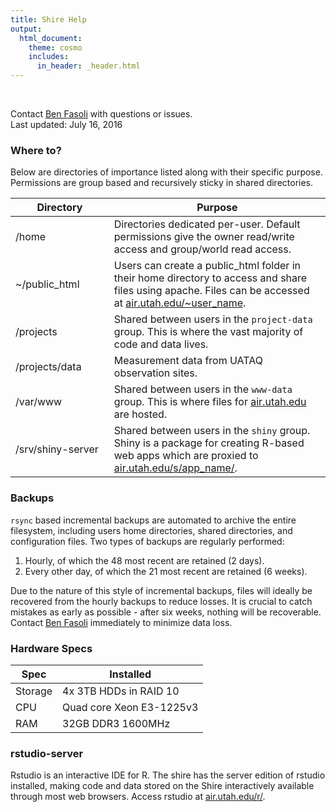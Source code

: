 ```yaml
---
title: Shire Help
output:
  html_document:
    theme: cosmo
    includes:
      in_header: _header.html
---
```

<!-- Ben Fasoli -->
<br>

Contact [Ben Fasoli](mailto:benfasoli@gmail.com) with questions or issues.  
Last updated: July 16, 2016


### Where to?
Below are directories of importance listed along with their specific purpose. Permissions are group based and recursively sticky in shared directories.

Directory        | Purpose
---------------- | -----------------------------------
/home            | Directories dedicated per-user. Default permissions give the owner read/write access and group/world read access.
~/public_html    | Users can create a public_html folder in their home directory to access and share files using apache. Files can be accessed at [air.utah.edu/~user_name](http://air.utah.edu/~benfasoli/).
/projects        | Shared between users in the `project-data` group. This is where the vast majority of code and data lives.
/projects/data   | Measurement data from UATAQ observation sites.
/var/www         | Shared between users in the `www-data` group. This is where files for [air.utah.edu](http://air.utah.edu) are hosted.
/srv/shiny-server| Shared between users in the `shiny` group. Shiny is a package for creating R-based web apps which are proxied to [air.utah.edu/s/app_name/](http://air.utah.edu/s/air/).


### Backups
`rsync` based incremental backups are automated to archive the entire filesystem, including users home directories, shared directories, and configuration files. Two types of backups are regularly performed:

1. Hourly, of which the 48 most recent are retained (2 days).
2. Every other day, of which the 21 most recent are retained (6 weeks).

Due to the nature of this style of incremental backups, files will ideally be recovered from the hourly backups to reduce losses. It is crucial to catch mistakes as early as possible - after six weeks, nothing will be recoverable. Contact [Ben Fasoli](mailto:benfasoli@gmail.com) immediately to minimize data loss.


### Hardware Specs
Spec          | Installed
------------- | ---------------------------
Storage       | 4x 3TB HDDs in RAID 10
CPU           | Quad core Xeon E3-1225v3
RAM           | 32GB DDR3 1600MHz


### rstudio-server
Rstudio is an interactive IDE for R. The shire has the server edition of rstudio installed, making code and data stored on the Shire interactively available through most web browsers. Access rstudio at [air.utah.edu/r/](http://air.utah.edu/r/).